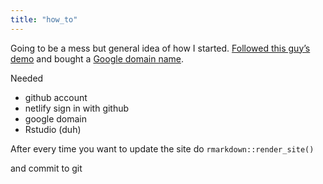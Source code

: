 ```yaml
---
title: "how_to"
---
```


Going to be a mess but general idea of how I started. [Followed this guy's demo](https://livefreeordichotomize.com/2017/08/08/how-to-make-an-rmarkdown-website/) and bought a [Google domain name](https://domains.google).

Needed

- github account
- netlify sign in with github
- google domain
- Rstudio (duh)

After every time you want to update the site do 
````rmarkdown::render_site()````

and commit to git

